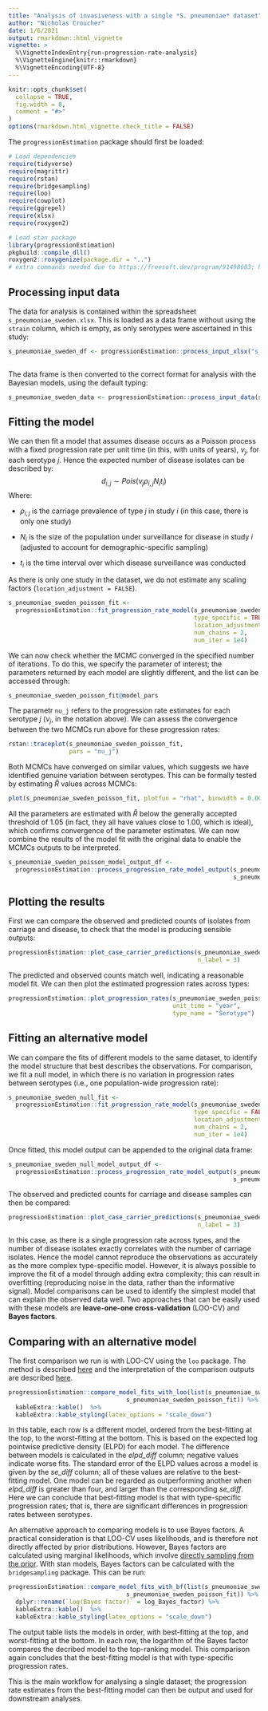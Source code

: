 ```yaml
---
title: "Analysis of invasiveness with a single *S. pneumoniae* dataset"
author: "Nicholas Croucher"
date: 1/6/2021
output: rmarkdown::html_vignette
vignette: >
  %\VignetteIndexEntry{run-progression-rate-analysis}
  %\VignetteEngine{knitr::rmarkdown}
  %\VignetteEncoding{UTF-8}
---
```


```r
knitr::opts_chunk$set(
  collapse = TRUE,
  fig.width = 8,
  comment = "#>"
)
options(rmarkdown.html_vignette.check_title = FALSE)
```

The `progressionEstimation` package should first be loaded:

```r
# Load dependencies
require(tidyverse)
require(magrittr)
require(rstan)
require(bridgesampling)
require(loo)
require(cowplot)
require(ggrepel)
require(xlsx)
require(roxygen2)

# Load stan package
library(progressionEstimation)
pkgbuild::compile_dll()
roxygen2::roxygenize(package.dir = "..")
# extra commands needed due to https://freesoft.dev/program/91498603; https://mran.microsoft.com/snapshot/2020-05-03/web/packages/rstantools/vignettes/minimal-rstan-package.html
```

## Processing input data

The data for analysis is contained within the spreadsheet `s_pneumoniae_sweden.xlsx`. This is loaded as a data frame without using the `strain` column, which is empty, as only serotypes were ascertained in this study:

```r

s_pneumoniae_sweden_df <- progressionEstimation::process_input_xlsx("s_pneumoniae_sweden.xlsx",
                                                                         use_strain = FALSE)

```

The data frame is then converted to the correct format for analysis with the Bayesian models, using the default typing:

```r

s_pneumoniae_sweden_data <- progressionEstimation::process_input_data(s_pneumoniae_sweden_df)

```

## Fitting the model

We can then fit a model that assumes disease occurs as a Poisson process with a fixed progression rate per unit time (in this, with units of years), $\nu_{j}$, for each serotype $j$. Hence the expected number of disease isolates can be described by:
$$d_{i,j} \sim Pois(\nu_{j}\rho_{i,j}N_{i}t_{i})$$
Where:

* $\rho_{i,j}$ is the carriage prevalence of type $j$ in study $i$ (in this case, there is only one study)

* $N_{i}$ is the size of the population under surveillance for disease in study $i$ (adjusted to account for demographic-specific sampling)

* $t_{i}$ is the time interval over which disease surveillance was conducted

As there is only one study in the dataset, we do not estimate any scaling factors (`location_adjustment = FALSE`).

```r

s_pneumoniae_sweden_poisson_fit <- 
  progressionEstimation::fit_progression_rate_model(s_pneumoniae_sweden_data,
                                                    type_specific = TRUE,
                                                    location_adjustment = FALSE,
                                                    num_chains = 2,
                                                    num_iter = 1e4)

```

We can now check whether the MCMC converged in the specified number of iterations. To do this, we specify the parameter of interest; the parameters returned by each model are slightly different, and the list can be accessed through:

``` r

s_pneumoniae_sweden_poisson_fit@model_pars

```

The parametr `nu_j` refers to the progression rate estimates for each serotype $j$ ($\nu_{j}$, in the notation above). We can assess the convergence between the two MCMCs run above for these progression rates:

``` r

rstan::traceplot(s_pneumoniae_sweden_poisson_fit,
                 pars = "nu_j")

```

Both MCMCs have converged on similar values, which suggests we have identified genuine variation between serotypes. This can be formally tested by estimating $\hat{R}$ values across MCMCs:

``` r

plot(s_pneumoniae_sweden_poisson_fit, plotfun = "rhat", binwidth = 0.00005)

```

All the parameters are estimated with $\hat{R}$ below the generally accepted threshold of 1.05 (in fact, they all have values close to 1.00, which is ideal), which confirms convergence of the parameter estimates. We can now combine the results of the model fit with the original data to enable the MCMCs outputs to be interpreted.

``` r

s_pneumoniae_sweden_poisson_model_output_df <-
  progressionEstimation::process_progression_rate_model_output(s_pneumoniae_sweden_poisson_fit,
                                                               s_pneumoniae_sweden_df)

```

## Plotting the results

First we can compare the observed and predicted counts of isolates from carriage and disease, to check that the model is producing sensible outputs:

``` r

progressionEstimation::plot_case_carrier_predictions(s_pneumoniae_sweden_poisson_model_output_df,
                                                     n_label = 3)

```

The predicted and observed counts match well, indicating a reasonable model fit. We can then plot the estimated progression rates across types:

``` r

progressionEstimation::plot_progression_rates(s_pneumoniae_sweden_poisson_model_output_df,
                                              unit_time = "year",
                                              type_name = "Serotype")

```

## Fitting an alternative model

We can compare the fits of different models to the same dataset, to identify the model structure that best describes the observations. For comparison, we fit a null model, in which there is no variation in progression rates between serotypes (i.e., one population-wide progression rate):

```r

s_pneumoniae_sweden_null_fit <- 
  progressionEstimation::fit_progression_rate_model(s_pneumoniae_sweden_data,
                                                    type_specific = FALSE,
                                                    location_adjustment = FALSE,
                                                    num_chains = 2,
                                                    num_iter = 1e4)

```

Once fitted, this model output can be appended to the original data frame:

``` r

s_pneumoniae_sweden_null_model_output_df <-
  progressionEstimation::process_progression_rate_model_output(s_pneumoniae_sweden_null_fit,
                                                               s_pneumoniae_sweden_df)

```

The observed and predicted counts for carriage and disease samples can then be compared:

``` r

progressionEstimation::plot_case_carrier_predictions(s_pneumoniae_sweden_null_model_output_df,
                                                     n_label = 3)

```

In this case, as there is a single progression rate across types, and the number of disease isolates exactly correlates with the number of carriage isolates. Hence the model cannot reproduce the observations as accurately as the more complex type-specific model. However, it is always possible to improve the fit of a model through adding extra complexity; this can result in overfitting (reproducing noise in the data, rather than the informative signal). Model comparisons can be used to identify the simplest model that can explain the observed data well. Two approaches that can be easily used with these models are **leave-one-one cross-validation** (LOO-CV) and **Bayes factors**.

## Comparing with an alternative model

The first comparison we run is with LOO-CV using the `loo` package. The method is described [here](http://mc-stan.org/rstanarm/reference/loo.stanreg.html) and the interpretation of the comparison outputs are described [here](https://avehtari.github.io/modelselection/CV-FAQ.html).

``` r

progressionEstimation::compare_model_fits_with_loo(list(s_pneumoniae_sweden_null_fit,
                                 s_pneumoniae_sweden_poisson_fit)) %>%
  kableExtra::kable()  %>%
  kableExtra::kable_styling(latex_options = "scale_down")

```

In this table, each row is a different model, ordered from the best-fitting at the top, to the worst-fitting at the bottom. This is based on the expected log pointwise predictive density (ELPD) for each model. The difference between  models is calculated in the *elpd_diff* column; negative values indicate worse fits. The standard error of the ELPD values across a model is given by the *se_diff* column; all of these values are relative to the best-fitting model. One model can be regarded as outperforming another when *elpd_diff* is greater than four, and larger than the corresponding *se_diff*. Here we can conclude that best-fitting model is that with type-specific progression rates; that is, there are significant differences in progression rates between serotypes.

An alternative approach to comparing models is to use Bayes factors. A practical consideration is that LOO-CV uses likelihoods, and is therefore not directly affected by prior distributions. However, Bayes factors are calculated using marginal likelihoods, which involve [directly sampling from the prior](https://www.ncbi.nlm.nih.gov/pmc/articles/PMC5699790/). With stan models, Bayes factors can be calculated with the `bridgesampling` package. This can be run: 

``` r

progressionEstimation::compare_model_fits_with_bf(list(s_pneumoniae_sweden_null_fit,
                                 s_pneumoniae_sweden_poisson_fit)) %>%
  dplyr::rename(`log(Bayes factor)` = log_Bayes_factor) %>%
  kableExtra::kable()  %>%
  kableExtra::kable_styling(latex_options = "scale_down")

```

The output table lists the models in order, with best-fitting at the top, and worst-fitting at the bottom. In each row, the logarithm of the Bayes factor compares the decribed model to the top-ranking model. This comparison again concludes that the best-fitting model is that with type-specific progression rates.

This is the main workflow for analysing a single dataset; the progression rate estimates from the best-fitting model can then be output and used for downstream analyses.
